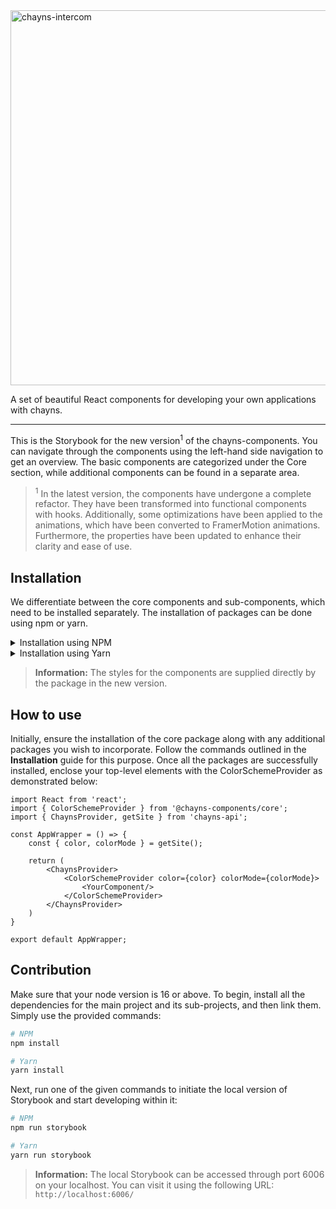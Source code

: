 
<Meta title="Introduction" />

<link
    href="https://fonts.googleapis.com/css2?family=Roboto:wght@400;700;900&display=swap"
    rel="stylesheet"
/>

<div style={{ textAlign: 'center' }}>
    <img
        src="https://chayns.space/77896-21884/chayns_components.png"
        width="600px"
        alt="chayns-intercom"
    />
    <p style={{ fontSize: '85%', marginTop: 0, opacity: 0.85 }}>
        A set of beautiful React components for developing your own applications with chayns.
    </p>
</div>

---

<p style={{ fontSize: '1.1rem' }}>
    This is the Storybook for the new version<sup>1</sup> of the chayns-components.
    You can navigate through the components using the left-hand side navigation to get an overview.
    The basic components are categorized under the Core section,
    while additional components can be found in a separate area.
</p>

> <sup>1</sup> In the latest version, the components have undergone a complete refactor.
> They have been transformed into functional components with hooks. Additionally,
> some optimizations have been applied to the animations, which have been converted to FramerMotion animations.
> Furthermore, the properties have been updated to enhance their clarity and ease of use.

<h2 style={{ marginTop: '32px' }}>Installation</h2>

<p style={{ fontSize: '1.1rem' }}>
    We differentiate between the core components and sub-components,
    which need to be installed separately. The installation of packages can be done using npm or yarn.
</p>

<details>
    <summary>Installation using NPM</summary>
    ```bash
    # core components
    npm install @chayns-components/core

    # sub-components
    npm install @chayns-components/color-picker # beta
    npm install @chayns-components/emoji-input
    npm install @chayns-components/file-input
    npm install @chayns-components/gallery
    npm install @chayns-components/setup-wizard
    npm install @chayns-components/swipeable-wrapper
    npm install @chayns-components/textstring
    npm install @chayns-components/truncation
    npm install @chayns-components/typewriter
    npm install @chayns-components/person-finder # coming soon
    ```
</details>

<details>
    <summary>Installation using Yarn</summary>
    ```bash
    # core components
    yarn add @chayns-components/core

    # sub-components
    yarn add @chayns-components/color-picker # beta
    yarn add @chayns-components/emoji-input
    yarn add @chayns-components/file-input
    yarn add @chayns-components/gallery
    yarn add @chayns-components/setup-wizard
    yarn add @chayns-components/swipeable-wrapper
    yarn add @chayns-components/textstring
    yarn add @chayns-components/truncation
    yarn add @chayns-components/typewriter
    yarn add @chayns-components/person-finder # coming soon
    ```
</details>

> **Information:** The styles for the components are supplied directly by the package in the new
> version.

<h2 style={{ marginTop: '32px' }}>How to use</h2>

<p style={{ fontSize: '1.1rem' }}>
    Initially, ensure the installation of the core package along with any additional packages you wish to incorporate.
    Follow the commands outlined in the <b>Installation</b> guide for this purpose.
    Once all the packages are successfully installed, enclose your top-level
    elements with the ColorSchemeProvider as demonstrated below:
</p>

```tsx
import React from 'react';
import { ColorSchemeProvider } from '@chayns-components/core';
import { ChaynsProvider, getSite } from 'chayns-api';

const AppWrapper = () => {
    const { color, colorMode } = getSite();

    return (
        <ChaynsProvider>
            <ColorSchemeProvider color={color} colorMode={colorMode}>
                <YourComponent/>
            </ColorSchemeProvider>
        </ChaynsProvider>
    )
}

export default AppWrapper;
```

<h2 style={{ marginTop: '32px' }}>Contribution</h2>

<p style={{ fontSize: '1.1rem' }}>
    Make sure that your node version is 16 or above.
    To begin, install all the dependencies for the main project and its sub-projects,
    and then link them. Simply use the provided commands:
</p>

```bash
# NPM
npm install

# Yarn
yarn install
```

<p style={{ fontSize: '1.1rem' }}>
    Next, run one of the given commands to initiate the local version of Storybook and start developing within it:
</p>

```bash
# NPM
npm run storybook

# Yarn
yarn run storybook
```

> **Information:** The local Storybook can be accessed through port 6006 on your localhost.
> You can visit it using the following URL: `http://localhost:6006/`
